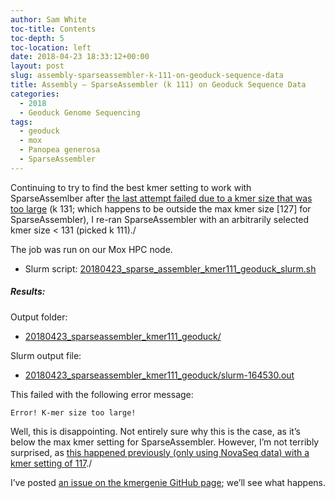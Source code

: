 ```yaml
---
author: Sam White
toc-title: Contents
toc-depth: 5
toc-location: left
date: 2018-04-23 18:33:12+00:00
layout: post
slug: assembly-sparseassembler-k-111-on-geoduck-sequence-data
title: Assembly – SparseAssembler (k 111) on Geoduck Sequence Data
categories:
  - 2018
  - Geoduck Genome Sequencing
tags:
  - geoduck
  - mox
  - Panopea generosa
  - SparseAssembler
---
```


Continuing to try to find the best kmer setting to work with SparseAssemlber after [the last attempt failed due to a kmer size that was too large](https://robertslab.github.io/sams-notebook/posts/2018/2018-04-22-assembly-sparseassembler-k-131-on-geoduck-sequence-data/) (k 131; which happens to be outside the max kmer size [127] for SparseAssembler), I re-ran SparseAssembler with an arbitrarily selected kmer size < 131 (picked k 111)./

The job was run on our Mox HPC node.





  * Slurm script: [20180423_sparse_assembler_kmer111_geoduck_slurm.sh](https://owl.fish.washington.edu/Athaliana/20180423_sparseassembler_kmer111_geoduck/20180423_sparse_assembler_kmer111_geoduck_slurm.sh)





##### Results:



Output folder:





  * [20180423_sparseassembler_kmer111_geoduck/](https://owl.fish.washington.edu/Athaliana/20180423_sparseassembler_kmer111_geoduck/)



Slurm output file:



  * [20180423_sparseassembler_kmer111_geoduck/slurm-164530.out](https://owl.fish.washington.edu/Athaliana/20180423_sparseassembler_kmer111_geoduck/slurm-164530.out)



This failed with the following error message:

`Error! K-mer size too large!`

Well, this is disappointing. Not entirely sure why this is the case, as it's below the max kmer setting for SparseAssembler. However, I'm not terribly surprised, as [this happened previously (only using NovaSeq data) with a kmer setting of 117](https://robertslab.github.io/sams-notebook/posts/2018/2018-03-08-assembly-geoduck-novaseq-using-sparseassembler-failed/)./

I've posted [an issue on the kmergenie GitHub page](https://github.com/yechengxi/SparseAssembler/issues/4#issuecomment-383749554); we'll see what happens.
